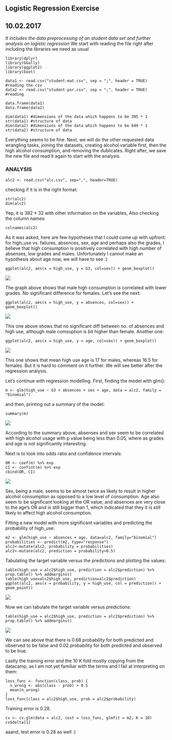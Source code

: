 
## Logistic Regression Exercise
## 10.02.2017

*It includes the data preprocessing of an student data set and further analysis on logistic regression*
We start with reading the file right after including the libraries we need as usual
```
library(dplyr)
library(GGally)
library(ggplot2)
library(boot)

data1 <- read.csv("student-mat.csv", sep = ";", header = TRUE) #reading the csv
data2 <- read.csv("student-por.csv", sep = ";", header = TRUE) #reading

data.frame(data1)
data.frame(data2)

dim(data1) #dimensions of the data which happens to be 395 * 1
str(data1) #structure of data
dim(data2) #dimensions of the data which happens to be 649 * 1
str(data2) #structure of data
```
Everything seems to be fine. Next, we will do the other requested data wrangling tasks, joining the datasets, creating alcohol variable first, then the high alcohol consumption, and removing the dublicates. Right after, we save the new file and read it again to start with the analysis.


### ANALYSIS ###
```
alc2 <- read.csv("alc.csv", sep=",", header=TRUE)
```
checking if it is in the right format:
```
str(alc2) 
dim(alc2)
```
Yep, it is 382 * 32 with other information on the variables, Also checking the column names:
```
colnames(alc2)
```

As it was asked, here are few hypotheses that I could come up with upfront: for high_use vs. failures, absences, sex, age and perhaps also the grades, I believe that high consumption is positively correlated with high number of absenses, low grades and males. Unfortunately I cannot make an hypothesis about age now, we will have to see :)
```
ggplot(alc2, aes(x = high_use, y = G3, col=sex)) + geom_boxplot()
```
![](data/w3_1.jpeg)

The graph above shows that male high consumption is correlated with lower grades. No significant difference for females. Let's see the next:

```
ggplot(alc2, aes(x = high_use, y = absences, col=sex)) + geom_boxplot()
```
![](data/w3_2.jpeg)

This one above shows that no significant diff between no. of absences and high use, although male comsuption is bit higher than female. Another one:
```
ggplot(alc2, aes(x = high_use, y = age, col=sex)) + geom_boxplot()
```
![](data/w3_3.jpeg)

This one shows that mean high use age is 17 for males, whereas 16.5 for females. But it is hard to comment on it further. We will see better after the regression analysis.

Let's continue with regression modelling. First, finding the model with glm():
```
m <- glm(high_use ~ G3 + absences + sex + age, data = alc2, family = "binomial")
```
and then, printing out a summary of the model:
```
summary(m)
```
![](data/w3_4.png)

According to the summary above, absenses and sex seem to be correlated with high alcohol usage with p value being less than 0.05, where as grades and age is not significantly interesting. 

Next is to look into odds ratio and confidence intervals:
```
OR <- coef(m) %>% exp
CI <- confint(m) %>% exp
cbind(OR, CI)
```
![](data/w3_5.png)

Sex, being a male, seems to be almost twice as likely to result in higher alcohol consumption as opposed to a low level of consumption. Age also seem to be significant looking at the OR value, and absences are very close to the age's OR and is still bigger than 1, which indicated that they it is still likely to affect high alcohol consumption.

Fitting a new model with more significant variables and predicting the probability of high_use:
```
m2 <- glm(high_use ~ absences + age, data=alc2, family="binomial")
probabilities <- predict(m2, type="response")
alc2<-mutate(alc2, probability = probabilities)
alc2<-mutate(alc2, prediction = probability>0.5)
```

Tabulating the target variable versus the predictions and plotting the values:
```
table(high_use = alc2$high_use, prediction = alc2$prediction) %>% prop.table() %>% addmargins()
table(high_use=alc2$high_use, prediction=alc2$prediction)
ggplot(alc2, aes(x = probability, y = high_use, col = prediction)) + geom_point()
```
![](data/w3_6.jpeg)

Now we can tabulate the target variable versus predictions:
```
table(high_use = alc2$high_use, prediction = alc2$prediction) %>% prop.table() %>% addmargins()
```
![](data/w3_7.png)

We can see above that there is 0.68 probability for both predicted and observed to be false and 0.02 probability for both predicted and observed to be true.

Lastly the training error and the 10 K fold mostly copying from the datacamp, as I am not yet familiar with the terms and I fail at interpreting on them:
```
loss_func <- function(class, prob) {
  n_wrong <- abs(class - prob) > 0.5
  mean(n_wrong)
}
loss_func(class = alc2$high_use, prob = alc2$probability)
```
Training error is 0.28.

```
cv <- cv.glm(data = alc2, cost = loss_func, glmfit = m2, K = 10)
cv$delta[1]
```
aaand, test error is 0.28 as well :)

